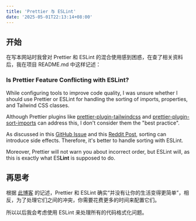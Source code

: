 ```yaml
---
title: 'Prettier 与 ESLint'
date: '2025-05-01T22:13:14+08:00'
---
```


## 开始

在写本网站时我曾对 Prettier 和 ESLint 的混合使用感到困惑，在查了相关资料后，我在项目 README.md 中这样记述：

### Is Prettier Feature Conflicting with ESLint?

While configuring tools to improve code quality, I was unsure whether I should use Prettier or ESLint for handling the sorting of imports, properties, and Tailwind CSS classes.

Although Prettier plugins like [prettier-plugin-tailwindcss](https://github.com/tailwindlabs/prettier-plugin-tailwindcss) and [prettier-plugin-sort-imports](https://github.com/trivago/prettier-plugin-sort-imports) can address this, I don't consider them the "best practice".

As discussed in this [GitHub Issue](https://github.com/prettier/prettier/issues/2460) and this [Reddit Post](https://www.reddit.com/r/typescript/comments/15lr8p1/sorting_imports_eslint_vs_prettier), sorting can introduce side effects. Therefore, it's better to handle sorting with ESLint.

Moreover, Prettier will not warn you about incorrect order, but ESLint will, as this is exactly what ES**Lint** is supposed to do.

## 再思考

根据 [此博客](https://antfu.me/posts/why-not-prettier-zh) 的记述，Prettier 和 ESLint 确实“并没有让你的生活变得更简单”，相反，为了处理它们之间的冲突，你需要花费更多的时间来配置它们。

所以以后我会考虑使用 ESLint 来处理所有的代码格式化问题。
